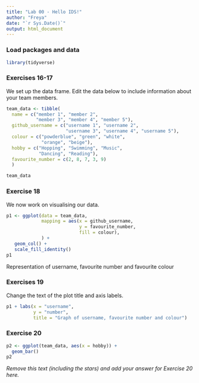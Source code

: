```yaml
---
title: "Lab 00 - Hello IDS!"
author: "Freya"
date: "`r Sys.Date()`"
output: html_document
---
```


### Load packages and data

```r
library(tidyverse) 
```

### Exercises 16-17

We set up the data frame. Edit the data below to include information about your team members.

```r
team_data <- tibble(
  name = c("member 1", "member 2", 
           "member 3", "member 4", "member 5"),
  github_username = c("username 1", "username 2", 
                      "username 3", "username 4", "username 5"), 
  colour = c("powderblue", "green", "white", 
             "orange", "beige"),
  hobby = c("Hopping", "Swimming", "Music", 
            "Dancing", "Reading"),
  favourite_number = c(2, 8, 7, 3, 9)
  )

team_data
```

### Exercise 18

We now work on visualising our data. 

```r
p1 <- ggplot(data = team_data, 
             mapping = aes(x = github_username, 
                           y = favourite_number,
                           fill = colour), 
             ) +
   geom_col() +
   scale_fill_identity()
p1
```


Representation of username, favourite number and favourite colour

### Exercises 19

Change the text of the plot title and axis labels.

```r
p1 + labs(x = "username", 
          y = "number",
          title = "Graph of username, favourite number and colour")
```


### Exercise 20

```r
p2 <- ggplot(team_data, aes(x = hobby)) +
  geom_bar()
p2
```

*Remove this text (including the stars) and add your answer for Exercise 20 here.*
